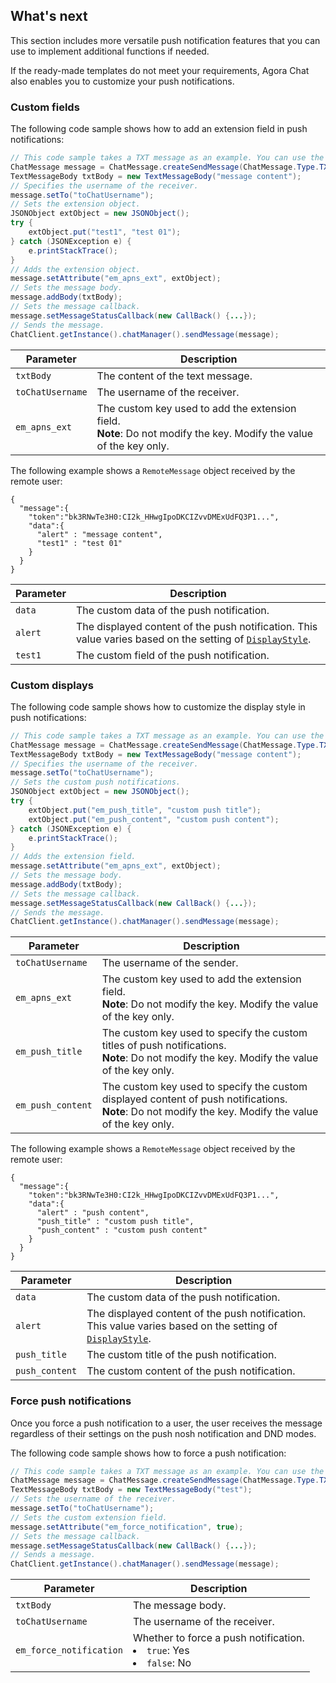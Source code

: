 <PlatformWrapper platform="android">

## What's next

This section includes more versatile push notification features that you can use to implement additional functions if needed.

If the ready-made templates do not meet your requirements, Agora Chat also enables you to customize your push notifications.

### Custom fields

The following code sample shows how to add an extension field in push notifications:

```java
// This code sample takes a TXT message as an example. You can use the same approach to set IMAGE messages and FILE messages.
ChatMessage message = ChatMessage.createSendMessage(ChatMessage.Type.TXT);
TextMessageBody txtBody = new TextMessageBody("message content");
// Specifies the username of the receiver.
message.setTo("toChatUsername");
// Sets the extension object.
JSONObject extObject = new JSONObject();
try {
    extObject.put("test1", "test 01");
} catch (JSONException e) {
    e.printStackTrace();
}
// Adds the extension object.
message.setAttribute("em_apns_ext", extObject);
// Sets the message body.
message.addBody(txtBody);
// Sets the message callback.
message.setMessageStatusCallback(new CallBack() {...});
// Sends the message.
ChatClient.getInstance().chatManager().sendMessage(message);
```
| Parameter             | Description                                                         |
| ---------------- | ------------------------------------------------------------ |
| `txtBody`        | The content of the text message.                                  |
| `toChatUsername` | The username of the receiver.  |
| `em_apns_ext`    | The custom key used to add the extension field. <br/>**Note**: Do not modify the key. Modify the value of the key only. |


The following example shows a `RemoteMessage` object received by the remote user:

```plaintext
{
  "message":{
    "token":"bk3RNwTe3H0:CI2k_HHwgIpoDKCIZvvDMExUdFQ3P1...",
    "data":{
      "alert" : "message content",
      "test1" : "test 01"
    }
  }
}
```

| Parameter    | Description           |
| ------- | -------------- |
| `data`  | The custom data of the push notification.     |
| `alert`  | The displayed content of the push notification. This value varies based on the setting of [`DisplayStyle`](#style).   |
| `test1`  | The custom field of the push notification.        |


### Custom displays

The following code sample shows how to customize the display style in push notifications:

```java
// This code sample takes a TXT message as an example. You can use the same approach to set IMAGE messages and FILE messages.
ChatMessage message = ChatMessage.createSendMessage(ChatMessage.Type.TXT);
TextMessageBody txtBody = new TextMessageBody("message content");
// Specifies the username of the receiver.
message.setTo("toChatUsername");
// Sets the custom push notifications.
JSONObject extObject = new JSONObject();
try {
    extObject.put("em_push_title", "custom push title");
    extObject.put("em_push_content", "custom push content");
} catch (JSONException e) {
    e.printStackTrace();
}
// Adds the extension field.
message.setAttribute("em_apns_ext", extObject);
// Sets the message body.
message.addBody(txtBody);
// Sets the message callback.
message.setMessageStatusCallback(new CallBack() {...});
// Sends the message.
ChatClient.getInstance().chatManager().sendMessage(message);
```

| Parameter             | Description                                                         |
| ---------------- | ------------------------------------------------------------ |
| `toChatUsername` | The username of the sender. |
| `em_apns_ext`    | The custom key used to add the extension field. <br/>**Note**: Do not modify the key. Modify the value of the key only. |
| `em_push_title`   | The custom key used to specify the custom titles of push notifications.<br/>**Note**: Do not modify the key. Modify the value of the key only. |
| `em_push_content`| The custom key used to specify the custom displayed content of push notifications.<br/>**Note**: Do not modify the key. Modify the value of the key only. |

The following example shows a `RemoteMessage` object received by the remote user:

```plaintext
{
  "message":{
    "token":"bk3RNwTe3H0:CI2k_HHwgIpoDKCIZvvDMExUdFQ3P1...",
    "data":{
      "alert" : "push content",
      "push_title" : "custom push title",
      "push_content" : "custom push content"
    }
  }
}
```

| Parameter    | Description           |
| ------- | -------------- |
| `data`  | The custom data of the push notification.     |
| `alert` | The displayed content of the push notification. This value varies based on the setting of [`DisplayStyle`](#style).    |
| `push_title` | The custom title of the push notification.     |
| `push_content` | The custom content of the push notification.     |


### Force push notifications

Once you force a push notification to a user, the user receives the message regardless of their settings on the push nosh notification and DND modes.

The following code sample shows how to force a push notification:

```java
// This code sample takes a TXT message as an example. You can use the same approach to set IMAGE messages and FILE messages.
ChatMessage message = ChatMessage.createSendMessage(ChatMessage.Type.TXT);
TextMessageBody txtBody = new TextMessageBody("test");
// Sets the username of the receiver.
message.setTo("toChatUsername");
// Sets the custom extension field.
message.setAttribute("em_force_notification", true);
// Sets the message callback.
message.setMessageStatusCallback(new CallBack() {...});
// Sends a message.
ChatClient.getInstance().chatManager().sendMessage(message);
```

| Parameter                    | Description                                     |
| ----------------------- | ---------------------------------------- |
| `txtBody`               | The message body.                                 |
| `toChatUsername`        | The username of the receiver.                    |
| `em_force_notification` | Whether to force a push notification.<li>`true`: Yes</li><li>`false`: No</li>  |
    
</PlatformWrapper>
